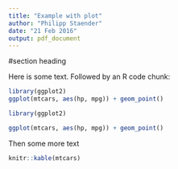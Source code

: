 ```yaml
---
title: "Example with plot"
author: "Philipp Staender"
date: "21 Feb 2016"
output: pdf_document
---
```


#section heading

Here is some text. Followed by an R code chunk:

```r
library(ggplot2)
ggplot(mtcars, aes(hp, mpg)) + geom_point()
```

```r
library(ggplot2)

ggplot(mtcars, aes(hp, mpg)) + geom_point()
```

Then some more text
```r
knitr::kable(mtcars)

```

